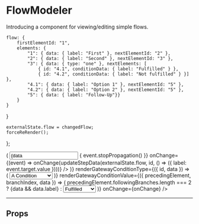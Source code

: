 

<Meta title='FlowModeler' component={FlowModeler} />

# FlowModeler

Introducing a component for viewing/editing simple flows.

    flow: {
        firstElementId: "1",
        elements: {
            "1": { data: { label: "First" }, nextElementId: "2" },
            "2": { data: { label: "Second" }, nextElementId: "3" },
            "3": { data: { type: "one" }, nextElements: [
                { id: "4.1", conditionData: { label: "Fulfilled" } },
                { id: "4.2", conditionData: { label: "Not fulfilled" } }] },
            "4.1": { data: { label: "Option 1" }, nextElementId: "5" },
            "4.2": { data: { label: "Option 2" }, nextElementId: "5" },
            "5": { data: { label: "Follow-Up"}}
        }
    }
}

    externalState.flow = changedFlow;
    forceReRender();
};

<Preview>
    <Story name="show-case">
        <FlowModeler
            flow={externalState.flow}
            renderStep={({ id, data }) => (
                <input
                    type="text"
                    value={data ? data.label : ""}
                    style={{ marginRight: "0.5em", width: "6em", fontSize: "12px", lineHeight: "2em" }}
                    onClick={(event) => { event.stopPropagation() }}
                    onChange={(event) => onChange(updateStepData(externalState.flow, id, () => ({ label: event.target.value })))}
                />
            )}
            renderGatewayConditionType={({ id, data }) => (
                <select
                    value={data ? data.type : "one"}
                    style={{ width: "10em", fontSize: "12px" }}
                    onClick={(event) => { event.stopPropagation() }}
                    onChange={(event) => onChange(updateGatewayData(externalState.flow, id, () => ({ type: event.target.value })))}
                >
                    <option value="one">A Condition</option>
                    <option value="two">Other Condition</option>
                </select>
            )}
            renderGatewayConditionValue={({ precedingElement, branchIndex, data }) => (
                precedingElement.followingBranches.length === 2
                    ? <label>{data && data.label}</label>
                    : <select
                        value={data ? data.label : "Fulfilled"}
                        style={{ width: "10em", marginLeft: "0.5em", fontSize: "12px" }}
                        onClick={(event) => { event.stopPropagation() }}
                        onChange={(event) => onChange(updateGatewayBranchData(externalState.flow, precedingElement.id, branchIndex, () => ({ label: event.target.value })))}
                    >
                        <option value="Fulfilled">Fulfilled</option>
                        <option value="Not fulfilled">Not fulfilled</option>
                    </select>
            )}
            onChange={onChange}
        />
    </Story>
</Preview>

----

## Props

<Props of={FlowModeler} />
